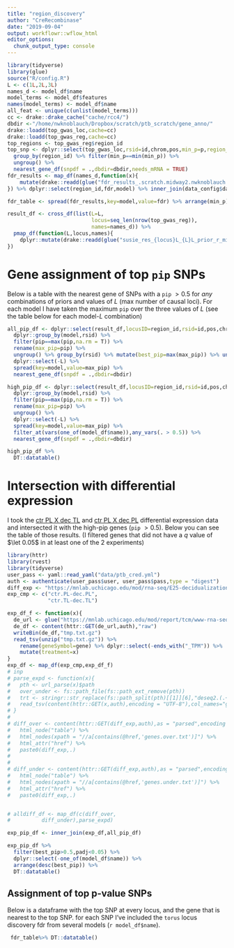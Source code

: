 ```yaml
---
title: "region_discovery"
author: "CreRecombinase"
date: "2019-09-04"
output: workflowr::wflow_html
editor_options:
  chunk_output_type: console
---
```



```r
library(tidyverse)
library(glue)
source("R/config.R")
L <- c(1L,2L,3L)
names_d <- model_df$name
model_terms <- model_df$features
names(model_terms) <- model_df$name
all_feat <- unique(c(unlist(model_terms)))
cc <- drake::drake_cache("cache/rcc4/")
dbdir <-"/home/nwknoblauch/Dropbox/scratch/ptb_scratch/gene_anno/"
drake::loadd(top_gwas_loc,cache=cc)
drake::loadd(top_gwas_reg,cache=cc)
top_regions <- top_gwas_reg$region_id
top_snp <- dplyr::select(top_gwas_loc,rsid=id,chrom,pos,min_p=p,region_id=region_id) %>% dplyr::mutate(region_id=as.integer(as.numeric(region_id))) %>%
  group_by(region_id) %>% filter(min_p==min(min_p)) %>% 
  ungroup() %>% 
  nearest_gene_df(snpdf = .,dbdir=dbdir,needs_mRNA = TRUE)
fdr_results <- map_df(names_d,function(x){
    mutate(drake::readd(glue("fdr_results_.scratch.midway2.nwknoblauch.ptb_scratch.{x}.txt.gz"),character_only = T,cache=cc),model=x)
}) %>% dplyr::select(region_id,fdr,model) %>% inner_join(data_config$data$ld_df) %>% inner_join(top_snp)

fdr_table <- spread(fdr_results,key=model,value=fdr) %>% arrange(min_p)

result_df <- cross_df(list(L=L,
                           locus=seq_len(nrow(top_gwas_reg)),
                           names=names_d)) %>% 
  pmap_df(function(L,locus,names){
    dplyr::mutate(drake::readd(glue("susie_res_{locus}L_{L}L_prior_r_mix_results_.scratch.midway2.nwknoblauch.ptb_scratch.{names}.txt.gz"),character_only = T,cache=cc)$df,L=L,locus=locus,model=names)
})

```


# Gene assignment of top `pip` SNPs


Below is a table with the nearest gene of SNPs with a `pip` $\gt 0.5$ for _any_ combinations of priors and values of $L$ (max number of causal loci).  For each model I have taken the maximum `pip` over the three values of $L$ (see the table below for each model-$L$ combination)


```r
all_pip_df <- dplyr::select(result_df,locusID=region_id,rsid=id,pos,chrom,p,pip,L,model) %>% 
  dplyr::group_by(model,rsid) %>% 
  filter(pip==max(pip,na.rm = T)) %>% 
  rename(max_pip=pip) %>% 
  ungroup() %>% group_by(rsid) %>% mutate(best_pip=max(max_pip)) %>% ungroup() %>% 
  dplyr::select(-L) %>% 
  spread(key=model,value=max_pip) %>% 
  nearest_gene_df(snpdf = .,dbdir=dbdir)
```



```r
high_pip_df <- dplyr::select(result_df,locusID=region_id,rsid=id,pos,chrom,p,pip,L,model) %>% 
  dplyr::group_by(model,rsid) %>% 
  filter(pip==max(pip,na.rm = T)) %>% 
  rename(max_pip=pip) %>% 
  ungroup() %>% 
  dplyr::select(-L) %>% 
  spread(key=model,value=max_pip) %>% 
  filter_at(vars(one_of(model_df$name)),any_vars(. > 0.5)) %>% 
  nearest_gene_df(snpdf = .,dbdir=dbdir)

high_pip_df %>% 
  DT::datatable()
```




# Intersection with differential expression


I took the [ctr PL X dec TL](https://mnlab.uchicago.edu/mod/report/tcm/www-rna-seq-pooled/ctr.PL-ctr.TL.ruvseq/index.php) and [ctr PL X dec PL](https://mnlab.uchicago.edu/mod/report/tcm/www-rna-seq-pooled/ctr.TL-dec.TL.ruvseq/index.php) differential expression data and intersected it with the high-pip genes (`pip` $\gt 0.5$).  Below you can see the table of those results. (I filtered genes that did not have a $q$ value of $\let 0.05$ in at least one of the 2 experiments)


```r
library(httr)
library(rvest)
library(tidyverse)
user_pass <- yaml::read_yaml("data/ptb_cred.yml")
auth <- authenticate(user_pass$user, user_pass$pass,type = "digest")
diff_exp <- "https://mnlab.uchicago.edu/mod/rna-seq/E25-decidualization.14days/www-rna-seq-pooled-TL/"
exp_cmp <- c("ctr.PL-dec.PL",
             "ctr.TL-dec.TL")

exp_df_f <- function(x){
  de_url <- glue("https://mnlab.uchicago.edu/mod/report/tcm/www-rna-seq-pooled/{x}.ruvseq/data/de.txt.zip")
  de_df <- content(httr::GET(de_url,auth),"raw")
  writeBin(de_df,"tmp.txt.gz")
  read_tsv(unzip("tmp.txt.gz")) %>% 
    rename(geneSymbol=gene) %>% dplyr::select(-ends_with("_TPM")) %>% 
    mutate(treatment=x)
}
exp_df <- map_df(exp_cmp,exp_df_f)
# inp
# parse_expd <- function(x){
#   pth <- url_parse(x)$path
#   over_under <- fs::path_file(fs::path_ext_remove(pth))
#   trt <- stringr::str_replace(fs::path_split(pth)[[1]][6],"deseq2.(.+)X(.+).ruvseq","\\1_\\2")
#   read_tsv(content(httr::GET(x,auth),encoding = "UTF-8"),col_names="geneSymbol") %>% mutate(treatment=trt,over_under=over_under)
# }
# 
# diff_over <- content(httr::GET(diff_exp,auth),as = "parsed",encoding = "UTF-8") %>% 
#   html_node("table") %>% 
#   html_nodes(xpath = "//a[contains(@href,'genes.over.txt')]") %>% 
#   html_attr("href") %>% 
#   paste0(diff_exp,.)
# 
# 
# diff_under <- content(httr::GET(diff_exp,auth),as = "parsed",encoding = "UTF-8") %>% 
#   html_node("table") %>% 
#   html_nodes(xpath = "//a[contains(@href,'genes.under.txt')]") %>% 
#   html_attr("href") %>% 
#   paste0(diff_exp,.)


# alldiff_df <- map_df(c(diff_over,
#          diff_under),parse_expd)

exp_pip_df <- inner_join(exp_df,all_pip_df)

```


```r
exp_pip_df %>%  
  filter(best_pip>0.5,padj<0.05) %>% 
  dplyr::select(-one_of(model_df$name)) %>% 
  arrange(desc(best_pip)) %>% 
  DT::datatable()
```




## Assignment of top p-value SNPs

Below is a dataframe with the top SNP at every locus, and the gene that is nearest to the top SNP.  for each SNP I've included the `torus` locus discovery fdr from several models (`r model_df$name`).
```r
 fdr_table%>% DT::datatable()
```




